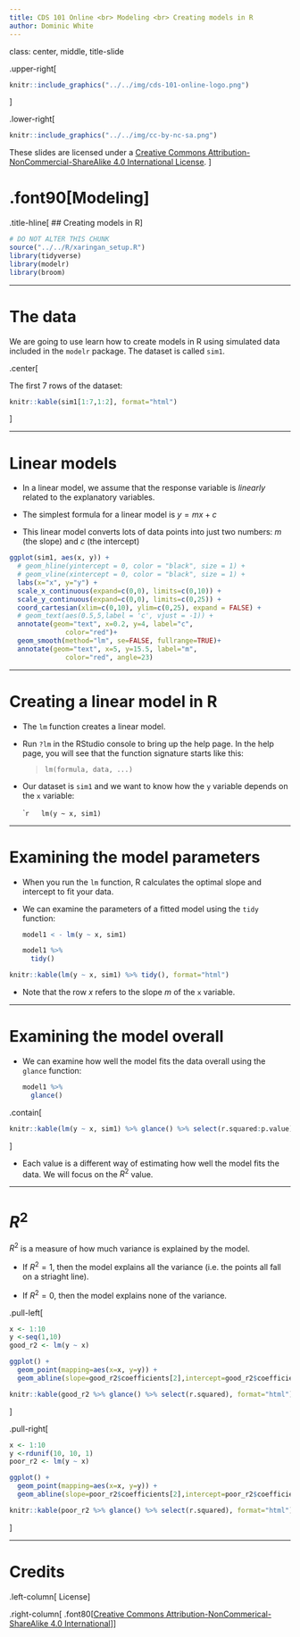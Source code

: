 ```yaml
---
title: CDS 101 Online <br> Modeling <br> Creating models in R
author: Dominic White
---
```


class: center, middle, title-slide

.upper-right[
```r
knitr::include_graphics("../../img/cds-101-online-logo.png")
```
]

.lower-right[
```r
knitr::include_graphics("../../img/cc-by-nc-sa.png")
```

These slides are licensed under a [Creative Commons Attribution-NonCommercial-ShareAlike 4.0 International License](http://creativecommons.org/licenses/by-nc-sa/4.0/).
]

# .font90[Modeling]
.title-hline[
## Creating models in R
]

```r
# DO NOT ALTER THIS CHUNK
source("../../R/xaringan_setup.R")
library(tidyverse)
library(modelr)
library(broom)
```

---

# The data

We are going to use learn how to create models in R using simulated data included in the `modelr` package. The dataset is called `sim1`.

.center[

The first 7 rows of the dataset:

```r
knitr::kable(sim1[1:7,1:2], format="html")
```
]

---

# Linear models

* In a linear model, we assume that the response variable is *linearly* related to the explanatory variables.

* The simplest formula for a linear model is $y=mx+c$

* This linear model converts lots of data points into just two numbers: $m$ (the slope) and $c$ (the intercept)

```r
ggplot(sim1, aes(x, y)) +
  # geom_hline(yintercept = 0, color = "black", size = 1) +
  # geom_vline(xintercept = 0, color = "black", size = 1) +
  labs(x="x", y="y") +
  scale_x_continuous(expand=c(0,0), limits=c(0,10)) +
  scale_y_continuous(expand=c(0,0), limits=c(0,25)) +
  coord_cartesian(xlim=c(0,10), ylim=c(0,25), expand = FALSE) + 
  # geom_text(aes(0.5,5,label = 'c', vjust = -1)) +
  annotate(geom="text", x=0.2, y=4, label="c",
              color="red")+
  geom_smooth(method="lm", se=FALSE, fullrange=TRUE)+
  annotate(geom="text", x=5, y=15.5, label="m",
              color="red", angle=23)
```


---

# Creating a linear model in R

* The `lm` function creates a linear model.

* Run `?lm` in the RStudio console to bring up the help page. In the help page, you will see that the function signature starts like this:

    > `lm(formula, data, ...)`
    

* Our dataset is `sim1` and we want to know how the `y` variable depends on the `x` variable:

    ````r
    lm(y ~ x, sim1)
    ```

---

# Examining the model parameters

* When you run the `lm` function, R calculates the optimal slope and intercept to fit your data.

* We can examine the parameters of a fitted model using the `tidy` function:

    ```r
    model1 < - lm(y ~ x, sim1)
    
    model1 %>% 
      tidy()
    ```

```r
knitr::kable(lm(y ~ x, sim1) %>% tidy(), format="html")
```

* Note that the row *x* refers to the slope $m$ of the `x` variable.

---

# Examining the model overall

* We can examine how well the model fits the data overall using the `glance` function:

    ```r
    model1 %>% 
      glance()
    ```

.contain[
```r
knitr::kable(lm(y ~ x, sim1) %>% glance() %>% select(r.squared:p.value), format="html") 
```
]

* Each value is a different way of estimating how well the model fits the data. We will focus on the $R^{2}$ value. 


---

# $R^{2}$

$R^{2}$ is a measure of how much variance is explained by the model.

* If $R^{2} = 1$, then the model explains all the variance (i.e. the points all fall on a striaght line). 

* If $R^{2}= 0$, then the model explains none of the variance.

.pull-left[
```r
x <- 1:10
y <-seq(1,10)
good_r2 <- lm(y ~ x)

ggplot() +
  geom_point(mapping=aes(x=x, y=y)) +
  geom_abline(slope=good_r2$coefficients[2],intercept=good_r2$coefficients[1])

knitr::kable(good_r2 %>% glance() %>% select(r.squared), format="html")
```
]

.pull-right[
```r
x <- 1:10
y <-rdunif(10, 10, 1)
poor_r2 <- lm(y ~ x)

ggplot() +
  geom_point(mapping=aes(x=x, y=y)) +
  geom_abline(slope=poor_r2$coefficients[2],intercept=poor_r2$coefficients[1])

knitr::kable(poor_r2 %>% glance() %>% select(r.squared), format="html")
```
]

---

# Credits

.left-column[
License]

.right-column[
.font80[[Creative Commons Attribution-NonCommerical-ShareAlike 4.0 International](https://creativecommons.org/licenses/by-nc-sa/4.0/)]
]

